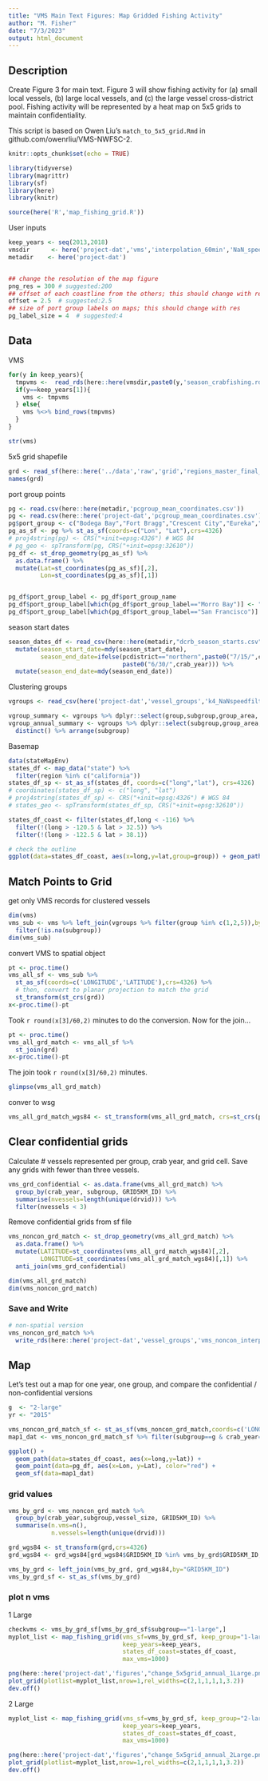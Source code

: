 ```yaml
---
title: "VMS Main Text Figures: Map Gridded Fishing Activity"
author: "M. Fisher"
date: "7/3/2023"
output: html_document
---
```


## Description

Create Figure 3 for main text. Figure 3 will show fishing activity for (a) small local vessels, (b) large local vessels, and (c) the large vessel cross-district pool. Fishing activity will be represented by a heat map on 5x5 grids to maintain confidentiality. 

This script is based on Owen Liu's `match_to_5x5_grid.Rmd` in github.com/owenrliu/VMS-NWFSC-2. 

```r
knitr::opts_chunk$set(echo = TRUE)

library(tidyverse)
library(magrittr)
library(sf)
library(here)
library(knitr)

source(here('R','map_fishing_grid.R'))
```

User inputs
```r
keep_years <- seq(2013,2018)
vmsdir      <- here('project-dat','vms','interpolation_60min','NaN_speed_filter')
metadir    <- here('project-dat')


## change the resolution of the map figure
png_res = 300 # suggested:200
## offset of each coastline from the others; this should change with res
offset = 2.5  # suggested:2.5
## size of port group labels on maps; this should change with res
pg_label_size = 4  # suggested:4
```



## Data

VMS
```r
for(y in keep_years){
  tmpvms <-  read_rds(here::here(vmsdir,paste0(y,'season_crabfishing.rds')))
  if(y==keep_years[1]){
    vms <- tmpvms
  } else{
    vms %<>% bind_rows(tmpvms)
  }
}

str(vms)
```


5x5 grid shapefile
```r
grd <- read_sf(here::here('../data','raw','grid','regions_master_final_lamb.shp'))
names(grd)
```


port group points
```r
pg <- read.csv(here::here(metadir,'pcgroup_mean_coordinates.csv'))
pg <- read.csv(here::here('project-dat','pcgroup_mean_coordinates.csv'))
pg$port_group <- c("Bodega Bay","Fort Bragg","Crescent City","Eureka","Monterey","Morro Bay","San Francisco")
pg_as_sf <- pg %>% st_as_sf(coords=c("Lon", "Lat"),crs=4326)
# proj4string(pg) <- CRS("+init=epsg:4326") # WGS 84
# pg_geo <- spTransform(pg, CRS("+init=epsg:32610"))
pg_df <- st_drop_geometry(pg_as_sf) %>%
  as.data.frame() %>%
  mutate(Lat=st_coordinates(pg_as_sf)[,2],
         Lon=st_coordinates(pg_as_sf)[,1])


pg_df$port_group_label <- pg_df$port_group_name
pg_df$port_group_label[which(pg_df$port_group_label=="Morro Bay")] <- "Morro\nBay"
pg_df$port_group_label[which(pg_df$port_group_label=="San Francisco")] <- "\nSan Francisco"
```

season start dates
```r
season_dates_df <- read_csv(here::here(metadir,"dcrb_season_starts.csv")) %>%
  mutate(season_start_date=mdy(season_start_date),
         season_end_date=ifelse(pcdistrict=="northern",paste0("7/15/",crab_year),
                                paste0("6/30/",crab_year))) %>%
  mutate(season_end_date=mdy(season_end_date))
```


Clustering groups
```r
vgroups <- read_csv(here('project-dat','vessel_groups','k4_NaNspeedfilter_2014clusterYR_byArea_noncon-group-key.csv'))

vgroup_summary <- vgroups %>% dplyr::select(group,subgroup,group_area, vessel_size) %>% distinct()
vgroup_annual_summary <- vgroups %>% dplyr::select(subgroup,group_area,vessel_size,crab_year) %>% 
  distinct() %>% arrange(subgroup)
```

Basemap
```r
data(stateMapEnv)
states_df <- map_data("state") %>%
  filter(region %in% c("california"))
states_df_sp <- st_as_sf(states_df, coords=c("long","lat"), crs=4326)
# coordinates(states_df_sp) <- c("long", "lat")
# proj4string(states_df_sp) <- CRS("+init=epsg:4326") # WGS 84
# states_geo <- spTransform(states_df_sp, CRS("+init=epsg:32610"))

states_df_coast <- filter(states_df,long < -116) %>%
  filter(!(long > -120.5 & lat > 32.5)) %>%
  filter(!(long > -122.5 & lat > 38.1))

# check the outline
ggplot(data=states_df_coast, aes(x=long,y=lat,group=group)) + geom_path()
```


## Match Points to Grid

get only VMS records for clustered vessels

```r
dim(vms)
vms_sub <- vms %>% left_join(vgroups %>% filter(group %in% c(1,2,5)),by=c("drvid","crab_year")) %>%
  filter(!is.na(subgroup))
dim(vms_sub)
```

convert VMS to spatial object

```r
pt <- proc.time()
vms_all_sf <- vms_sub %>%
  st_as_sf(coords=c('LONGITUDE','LATITUDE'),crs=4326) %>%
  # then, convert to planar projection to match the grid
  st_transform(st_crs(grd))
x<-proc.time()-pt
```

Took `r round(x[3]/60,2)` minutes to do the conversion. Now for the join...

```r
pt <- proc.time()
vms_all_grd_match <- vms_all_sf %>%
  st_join(grd)
x<-proc.time()-pt
```

The join took `r round(x[3]/60,2)` minutes.

```r
glimpse(vms_all_grd_match)
```

conver to wsg
```r
vms_all_grd_match_wgs84 <- st_transform(vms_all_grd_match, crs=st_crs(pg_as_sf))
```


## Clear confidential grids

Calculate # vessels represented per group, crab year, and grid cell. Save any grids with fewer than three vessels.
```r
vms_grd_confidential <- as.data.frame(vms_all_grd_match) %>%
  group_by(crab_year, subgroup, GRID5KM_ID) %>%
  summarise(nvessels=length(unique(drvid))) %>%
  filter(nvessels < 3)
```

Remove confidential grids from sf file
```r
vms_noncon_grd_match <- st_drop_geometry(vms_all_grd_match) %>%
  as.data.frame() %>%
  mutate(LATITUDE=st_coordinates(vms_all_grd_match_wgs84)[,2],
         LONGITUDE=st_coordinates(vms_all_grd_match_wgs84)[,1]) %>%
  anti_join(vms_grd_confidential)

dim(vms_all_grd_match)
dim(vms_noncon_grd_match)
```

### Save and Write

```r
# non-spatial version
vms_noncon_grd_match %>% 
  write_rds(here::here('project-dat','vessel_groups','vms_noncon_interpolated_k4groups_2014clusterYR_5x5grd.rds'))
```

## Map

Let's test out a map for one year, one group, and compare the confidential / non-confidential versions
```r
g  <- "2-large"
yr <- "2015"

vms_noncon_grd_match_sf <- st_as_sf(vms_noncon_grd_match,coords=c('LONGITUDE','LATITUDE'),crs=4326)
map1_dat <- vms_noncon_grd_match_sf %>% filter(subgroup==g & crab_year==yr)

ggplot() +
  geom_path(data=states_df_coast, aes(x=long,y=lat)) +
  geom_point(data=pg_df, aes(x=Lon, y=Lat), color="red") +
  geom_sf(data=map1_dat)
```

### grid values

```r
vms_by_grd <- vms_noncon_grd_match %>%
  group_by(crab_year,subgroup,vessel_size, GRID5KM_ID) %>%
  summarise(n.vms=n(),
            n.vessels=length(unique(drvid)))
```

```r
grd_wgs84 <- st_transform(grd,crs=4326)
grd_wgs84 <- grd_wgs84[grd_wgs84$GRID5KM_ID %in% vms_by_grd$GRID5KM_ID,]
```

```r
vms_by_grd <- left_join(vms_by_grd, grd_wgs84,by="GRID5KM_ID")
vms_by_grd_sf <- st_as_sf(vms_by_grd)
```

### plot n vms
1 Large 
```r
checkvms <- vms_by_grd_sf[vms_by_grd_sf$subgroup=="1-large",]
myplot_list <- map_fishing_grid(vms_sf=vms_by_grd_sf, keep_group="1-large",
                                keep_years=keep_years,
                                states_df_coast=states_df_coast,
                                max_vms=1000)
```

```r
png(here::here('project-dat','figures',"change_5x5grid_annual_1Large.png"),res=300, height=1500, width=2800)
plot_grid(plotlist=myplot_list,nrow=1,rel_widths=c(2,1,1,1,1,3.2))
dev.off()
```

2 Large
```r
myplot_list <- map_fishing_grid(vms_sf=vms_by_grd_sf, keep_group="2-large",
                                keep_years=keep_years,
                                states_df_coast=states_df_coast,
                                max_vms=1000)
```

```r
png(here::here('project-dat','figures',"change_5x5grid_annual_2Large.png"),res=300, height=1500, width=2800)
plot_grid(plotlist=myplot_list,nrow=1,rel_widths=c(2,1,1,1,1,3.2))
dev.off()
```

